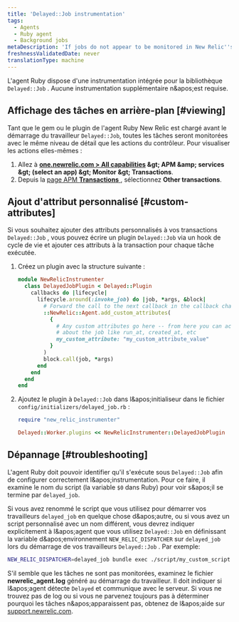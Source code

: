 ```yaml
---
title: 'Delayed::Job instrumentation'
tags:
  - Agents
  - Ruby agent
  - Background jobs
metaDescription: 'If jobs do not appear to be monitored in New Relic''s Delayed:Job library, review your Ruby agent''s log file.'
freshnessValidatedDate: never
translationType: machine
---
```


L&apos;agent Ruby dispose d&apos;une instrumentation intégrée pour la bibliothèque `Delayed::Job` . Aucune instrumentation supplémentaire n&amp;apos;est requise.

## Affichage des tâches en arrière-plan [#viewing]

Tant que le gem ou le plugin de l&apos;agent Ruby New Relic est chargé avant le démarrage du travailleur `Delayed::Job`, toutes les tâches seront monitorées avec le même niveau de détail que les actions du contrôleur. Pour visualiser les actions elles-mêmes :

1. Allez à <DNT>**[one.newrelic.com &gt; All capabilities](https://one.newrelic.com/all-capabilities) &amp;gt; APM &amp;amp; services &amp;gt; (select an app) &amp;gt; Monitor &amp;gt; Transactions**</DNT>.
2. Depuis la [page APM <DNT>**Transactions**</DNT> ](/docs/apm/applications-menu/monitoring/transactions-page), sélectionnez <DNT>**Other transactions**</DNT>.

## Ajout d&apos;attribut personnalisé [#custom-attributes]

Si vous souhaitez ajouter des attributs personnalisés à vos transactions `Delayed::Job` , vous pouvez écrire un plugin `Delayed::Job` via un hook de cycle de vie et ajouter ces attributs à la transaction pour chaque tâche exécutée.

1. Créez un plugin avec la structure suivante :

   ```ruby
   module NewRelicInstrumenter
     class DelayedJobPlugin < Delayed::Plugin
       callbacks do |lifecycle|
         lifecycle.around(:invoke_job) do |job, *args, &block|
           # Forward the call to the next callback in the callback chain
           ::NewRelic::Agent.add_custom_attributes(
             {
               # Any custom attributes go here -- from here you can access info
               # about the job like run_at, created_at, etc
               my_custom_attribute: "my_custom_attribute_value"
             }
           )
           block.call(job, *args)
         end
       end
     end
   end
   ```

2. Ajoutez le plugin à `Delayed::Job` dans l&amp;apos;initialiseur dans le fichier `config/initializers/delayed_job.rb` :

   ```ruby
   require "new_relic_instrumenter"

   Delayed::Worker.plugins << NewRelicInstrumenter::DelayedJobPlugin
   ```

## Dépannage [#troubleshooting]

L&apos;agent Ruby doit pouvoir identifier qu&apos;il s&apos;exécute sous `Delayed::Job` afin de configurer correctement l&amp;apos;instrumentation. Pour ce faire, il examine le nom du script (la variable `$0` dans Ruby) pour voir s&amp;apos;il se termine par `delayed_job`.

Si vous avez renommé le script que vous utilisez pour démarrer vos travailleurs `delayed_job` en quelque chose d&amp;apos;autre, ou si vous avez un script personnalisé avec un nom différent, vous devrez indiquer explicitement à l&amp;apos;agent que vous utilisez `Delayed::Job` en définissant la variable d&amp;apos;environnement `NEW_RELIC_DISPATCHER` sur `delayed_job` lors du démarrage de vos travailleurs `Delayed::Job` . Par exemple:

```bash
NEW_RELIC_DISPATCHER=delayed_job bundle exec ./script/my_custom_script
```

S&apos;il semble que les tâches ne sont pas monitorées, examinez le fichier <DNT>**newrelic\_agent.log**</DNT> généré au démarrage du travailleur. Il doit indiquer si l&amp;apos;agent détecte `Delayed` et communique avec le serveur. Si vous ne trouvez pas de log ou si vous ne parvenez toujours pas à déterminer pourquoi les tâches n&amp;apos;apparaissent pas, obtenez de l&amp;apos;aide sur [support.newrelic.com](https://support.newrelic.com "Le lien s'ouvre dans une nouvelle fenêtre").